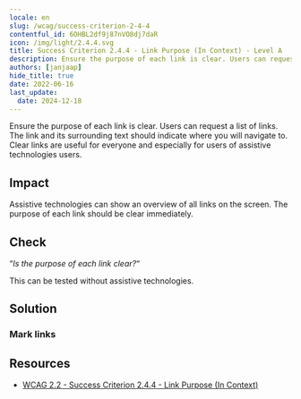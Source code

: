 ```yaml
---
locale: en
slug: /wcag/success-criterion-2-4-4
contentful_id: 6OHBL2df9j87nVO8dj7daR
icon: /img/light/2.4.4.svg
title: Success Criterion 2.4.4 - Link Purpose (In Context) - Level A
description: Ensure the purpose of each link is clear. Users can request a list of links. The link and its surrounding text should indicate where you will navigate to. Clear links are useful for everyone and especially for users of assistive technologies users.
authors: [janjaap]
hide_title: true
date: 2022-06-16
last_update:
  date: 2024-12-18
---
```


<Hero
  title="Link Purpose (In Context)"
  image="/img/light/2.4.4.svg"
  alt="WCAG 2.4.4 icon"
  prefix="Success Criterion 2.4.4"
  suffix="Level A"
/>

Ensure the purpose of each link is clear. Users can request a list of links. The link and its surrounding text should indicate where you will navigate to. Clear links are useful for everyone and especially for users of assistive technologies users.

## Impact

Assistive technologies can show an overview of all links on the screen. The purpose of each link should be clear immediately.

## Check

“*Is the purpose of each link clear?*“

This can be tested without assistive technologies.

## Solution

### Mark links

<CodeSample id="accessibility-link" locale="en"/>

## Resources

- [WCAG 2.2 - Success Criterion 2.4.4 - Link Purpose (In Context)](https://www.w3.org/TR/WCAG22/#link-purpose-in-context)
